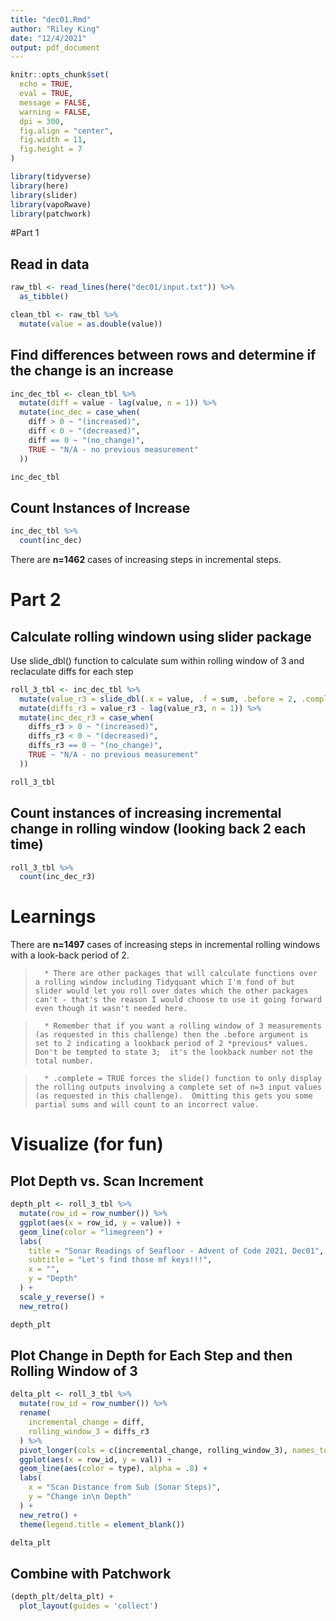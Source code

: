 ```yaml
---
title: "dec01.Rmd"
author: "Riley King"
date: "12/4/2021"
output: pdf_document
---
```


```r
knitr::opts_chunk$set(
  echo = TRUE,
  eval = TRUE,
  message = FALSE,
  warning = FALSE,
  dpi = 300,
  fig.align = "center",
  fig.width = 11,
  fig.height = 7
)
```

```r
library(tidyverse)
library(here)
library(slider)
library(vapoRwave)
library(patchwork)
```

#Part 1

## Read in data
```r
raw_tbl <- read_lines(here("dec01/input.txt")) %>%
  as_tibble()

clean_tbl <- raw_tbl %>%
  mutate(value = as.double(value))
```

## Find differences between rows and determine if the change is an increase

```r
inc_dec_tbl <- clean_tbl %>%
  mutate(diff = value - lag(value, n = 1)) %>%
  mutate(inc_dec = case_when(
    diff > 0 ~ "(increased)",
    diff < 0 ~ "(decreased)",
    diff == 0 ~ "(no_change)",
    TRUE ~ "N/A - no previous measurement"
  ))

inc_dec_tbl
```

## Count Instances of Increase
```r
inc_dec_tbl %>%
  count(inc_dec)
```

There are __n=1462__ cases of increasing steps in incremental steps.

# Part 2 

## Calculate rolling windown using **slider** package

Use slide_dbl() function to calculate sum within rolling window of 3 and reclaculate diffs for each step 

```r
roll_3_tbl <- inc_dec_tbl %>%
  mutate(value_r3 = slide_dbl(.x = value, .f = sum, .before = 2, .complete = TRUE)) %>%
  mutate(diffs_r3 = value_r3 - lag(value_r3, n = 1)) %>%
  mutate(inc_dec_r3 = case_when(
    diffs_r3 > 0 ~ "(increased)",
    diffs_r3 < 0 ~ "(decreased)",
    diffs_r3 == 0 ~ "(no_change)",
    TRUE ~ "N/A - no previous measurement"
  ))

roll_3_tbl
```

## Count instances of increasing incremental change in rolling window (looking back 2 each time)

```r
roll_3_tbl %>%
  count(inc_dec_r3)
```

# Learnings

There are __n=1497__ cases of increasing steps in incremental rolling windows with a look-back period of 2.

>       * There are other packages that will calculate functions over a rolling window including Tidyquant which I'm fond of but slider would let you roll over dates which the other packages can't - that's the reason I would choose to use it going forward even though it wasn't needed here.

>       * Remember that if you want a rolling window of 3 measurements (as requested in this challenge) then the .before argument is set to 2 indicating a lookback period of 2 *previous* values.  Don't be tempted to state 3;  it's the lookback number not the total number.

>       * .complete = TRUE forces the slide() function to only display the rolling outputs involving a complete set of n=3 input values (as requested in this challenge).  Omitting this gets you some partial sums and will count to an incorrect value.


# Visualize (for fun)

## Plot Depth vs. Scan Increment
```r
depth_plt <- roll_3_tbl %>%
  mutate(row_id = row_number()) %>%
  ggplot(aes(x = row_id, y = value)) +
  geom_line(color = "limegreen") +
  labs(
    title = "Sonar Readings of Seafloor - Advent of Code 2021, Dec01",
    subtitle = "Let's find those mf keys!!!",
    x = "",
    y = "Depth"
  ) +
  scale_y_reverse() +
  new_retro()

depth_plt
```


## Plot Change in Depth for Each Step and then Rolling Window of 3
```r
delta_plt <- roll_3_tbl %>%
  mutate(row_id = row_number()) %>%
  rename(
    incremental_change = diff,
    rolling_window_3 = diffs_r3
  ) %>%
  pivot_longer(cols = c(incremental_change, rolling_window_3), names_to = "type", values_to = "val") %>%
  ggplot(aes(x = row_id, y = val)) +
  geom_line(aes(color = type), alpha = .8) +
  labs(
    x = "Scan Distance from Sub (Sonar Steps)",
    y = "Change in\n Depth"
  ) +
  new_retro() +
  theme(legend.title = element_blank())

delta_plt
```


## Combine with Patchwork

```r
(depth_plt/delta_plt) +
  plot_layout(guides = 'collect')
```

